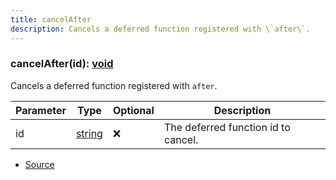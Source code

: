 ```yaml
---
title: cancelAfter
description: Cancels a deferred function registered with \`after\`.
---
```



### cancelAfter(id): [void](https://developer.mozilla.org/en-US/docs/Web/JavaScript/Reference/Global_Objects/undefined)

Cancels a deferred function registered with `after`.



| Parameter | Type | Optional | Description |
| ----------- | ----------- | ----------- | ----------- |
| id | [string](https://developer.mozilla.org/en-US/docs/Web/JavaScript/Reference/Global_Objects/String) | ❌ | The deferred function id to cancel. |


- [Source](https://github.com/underctrl-io/commandkit/blob/e7997746676c2b18be64230c918cb998973d18b5/packages/commandkit/src/context/environment.ts#L208)